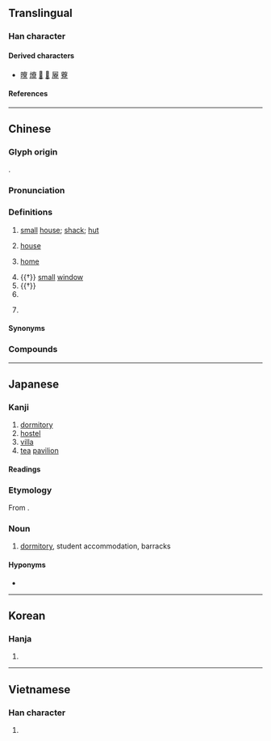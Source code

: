 {{also|㝋}}
{{character info}}
{{character info|0xf9bc}}
==Translingual==

===Han character===
{{Han char|rn=40|rad=宀|as=12|sn=15|four=30906|canj=JKCF|ids=⿱宀尞}}

====Derived characters====
* [[曢]] [[爎]] [[𤖡]] [[𠠙]] [[屪]] [[藔]]

====References====
{{Han ref|kx=0292.100|dkj=07325|dj=0578.080|hdz=20953.070|uh=5BEE}}
{{Han ref|uh=F9BC}}

----

==Chinese==
{{zh-forms|alt=㝋-second round simplified}}

===Glyph origin===
{{Han etym}}
{{Han compound|宀|尞|ls=psc|c1=s|c2=p}}.

===Pronunciation===
{{zh-pron
|m=liáo
|c=liu4
|h=pfs=
|md=
|mn=liâu
|w=
|mc=y
|oc=y
|cat=n,pn
}}

===Definitions===
{{zh-hanzi}}

# {{lb|zh|literary|or|dialectal}} [[small]] [[house]]; [[shack]]; [[hut]]
# {{lb|zh|Shehua}} [[house]] {{gl|building for living}}
# {{lb|zh|Shehua}} [[home]]
# {{†}} [[small]] [[window]]
# {{†}} {{zh-original|僚|[[government]] [[official]]s}}
# {{surname|zh}}
# {{lb|zh|chiefly|Taiwan|Singapore}} {{zh-short|*寮國|Laos}}

====Synonyms====
{{zh-dial|房子}}
{{zh-dial|家}}

===Compounds===
{{zh-der|馬打寮|倡寮|工寮|娼寮|寮寀|寮國|寮佐|田寮|柴寮|枋寮鄉|百寮|麥寮鄉|草寮|貢寮|枋寮|大寮|忠寮|後寮|寮屋}}

----

==Japanese==

===Kanji===
{{ja-kanji|grade=c|rs=宀12}}

# [[dormitory]]
# [[hostel]]
# [[villa]]
# [[tea]] [[pavilion]]

====Readings====
{{ja-readings
|goon=りょう<れう
|kanon=りょう<れう
|kun=つかさ-
}}

===Etymology===
{{ja-kanjitab|りょう|yomi=o}}
From {{der|ja|zhx}}.

===Noun===
{{ja-noun|りょう|hhira=れう}}

# [[dormitory]], student accommodation, barracks

====Hyponyms====
* {{ja-r|学寮|がくりょう}}

----

==Korean==

===Hanja===
{{ko-hanja|hangeul=[[료]]|rv=ryo|mr=ryo}}

# {{rfdef|ko|sort=宀12}}

----

==Vietnamese==

===Han character===
{{vi-readings|rs=宀12|reading=[[lều]], [[liêu]]}}

# {{rfdef|vi|sort=宀12}}

{{cln|vi|Han tu}}